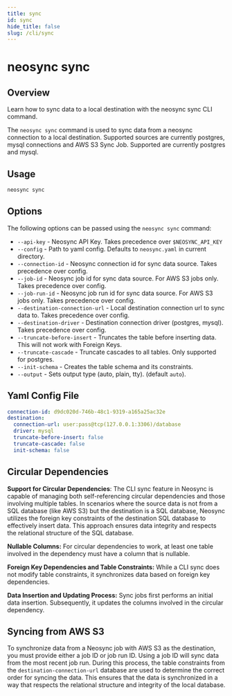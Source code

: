 ```yaml
---
title: sync
id: sync
hide_title: false
slug: /cli/sync
---
```


# neosync sync

## Overview

Learn how to sync data to a local destination with the neosync sync CLI command.

The `neosync sync` command is used to sync data from a neosync connection to a local destination.
Supported sources are currently postgres, mysql connections and AWS S3 Sync Job.
Supported are currently postgres and mysql.

## Usage

```bash
neosync sync
```

## Options

The following options can be passed using the `neosync sync` command:

- `--api-key` - Neosync API Key. Takes precedence over `$NEOSYNC_API_KEY`
- `--config` - Path to yaml config. Defaults to `neosync.yaml` in current directory.
- `--connection-id` - Neosync connection id for sync data source. Takes precedence over config.
- `--job-id` - Neosync job id for sync data source. For AWS S3 jobs only. Takes precedence over config.
- `--job-run-id` - Neosync job run id for sync data source. For AWS S3 jobs only. Takes precedence over config.
- `--destination-connection-url` - Local destination connection url to sync data to. Takes precedence over config.
- `--destination-driver` - Destination connection driver (postgres, mysql). Takes precedence over config.
- `--truncate-before-insert` - Truncates the table before inserting data. This will not work with Foreign Keys.
- `--truncate-cascade` - Truncate cascades to all tables. Only supported for postgres.
- `--init-schema` - Creates the table schema and its constraints.
- `--output` - Sets output type (auto, plain, tty). (default `auto`).

## Yaml Config File

```yaml
connection-id: d9dc020d-746b-48c1-9319-a165a25ac32e
destination:
  connection-url: user:pass@tcp(127.0.0.1:3306)/database
  driver: mysql
  truncate-before-insert: false
  truncate-cascade: false
  init-schema: false
```

## Circular Dependencies

**Support for Circular Dependencies**: The CLI sync feature in Neosync is capable of managing both self-referencing circular dependencies and those involving multiple tables.
In scenarios where the source data is not from a SQL database (like AWS S3) but the destination is a SQL database, Neosync utilizes the foreign key constraints of the destination
SQL database to effectively insert data. This approach ensures data integrity and respects the relational structure of the SQL database.

**Nullable Columns:** For circular dependencies to work, at least one table involved in the dependency must have a column that is nullable.

**Foreign Key Dependencies and Table Constraints:** While a CLI sync does not modify table constraints, it synchronizes data based on foreign key dependencies.

**Data Insertion and Updating Process:** Sync jobs first performs an initial data insertion. Subsequently, it updates the columns involved in the circular dependency.

## Syncing from AWS S3

To synchronize data from a Neosync job with AWS S3 as the destination, you must provide either a job ID or job run ID. Using a job ID will sync data from the most recent job run.
During this process, the table constraints from the `destination-connection-url` database are used to determine the correct order for syncing the data. This ensures that the data is
synchronized in a way that respects the relational structure and integrity of the local database.
